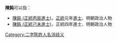 '''陳鈍'''可以指：
* [[陳鈍_(正統丙辰進士)|陳鈍 (正統丙辰進士)]]，[[正统_(年号)|正統]]元年[[進士|進士]]、明朝政治人物
* [[陳鈍_(正統己未進士)|陳鈍 (正統己未進士)]]，正統四年進士、明朝政治人物
{{disambig}}

[[Category:二字陈姓人名消歧义|Category:二字陈姓人名消歧义]]